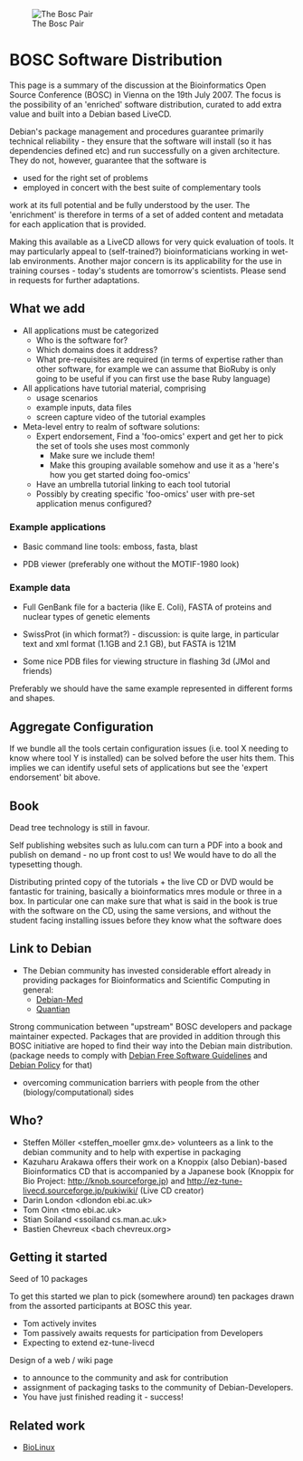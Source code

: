 [[Image:Pear.png|The Bosc Pair]]
=BOSC Software Distribution=

This page is a summary of the discussion at the Bioinformatics Open Source Conference (BOSC) in Vienna on the 19th July 2007. The focus is the possibility of an 'enriched' software distribution, curated to add extra value and built into a Debian based LiveCD.

Debian's package management and procedures guarantee primarily technical reliability - they ensure that the software will install (so it has dependencies defined etc) and run successfully on a given architecture. They do not, however, guarantee that the software is

* used for the right set of problems
* employed in concert with the best suite of complementary tools

work at its full potential and be fully understood by the user.
The 'enrichment' is therefore in terms of a set of added content and metadata for each application that is provided.

Making this available as a LiveCD allows for very quick evaluation of tools. It may particularly appeal to (self-trained?) bioinformaticians working in wet-lab environments. Another major concern is its applicability for the use in training courses - today's students are tomorrow's scientists. Please send in requests for further adaptations.

==What we add==

* All applications must be categorized
** Who is the software for?
** Which domains does it address?
** What pre-requisites are required (in terms of expertise rather than other software, for example we can assume that BioRuby is only going to be useful if you can first use the base Ruby language)
* All applications have tutorial material, comprising
** usage scenarios
** example inputs, data files
** screen capture video of the tutorial examples
* Meta-level entry to realm of software solutions:
** Expert endorsement, Find a 'foo-omics' expert and get her to pick the set of tools she uses most commonly
*** Make sure we include them!
*** Make this grouping available somehow and use it as a 'here's how you get started doing foo-omics'
** Have an umbrella tutorial linking to each tool tutorial
** Possibly by creating specific 'foo-omics' user with pre-set application menus configured?


=== Example applications ===

* Basic command line tools: emboss, fasta, blast

* PDB viewer (preferably one without the MOTIF-1980 look)




=== Example data ===

* Full GenBank file for a bacteria (like E. Coli), FASTA of proteins and nuclear types of genetic elements

* SwissProt (in which format?) - discussion: is quite large, in particular text and xml format (1.1GB and 2.1 GB), but FASTA is 121M

* Some nice PDB files for viewing structure in flashing 3d (JMol and friends)


Preferably we should have the same example represented in different forms and shapes.





==Aggregate Configuration==

If we bundle all the tools certain configuration issues (i.e. tool X needing to know where tool Y is installed) can be solved before the user hits them. This implies we can identify useful sets of applications but see the 'expert endorsement' bit above.

==Book==

Dead tree technology is still in favour.

Self publishing websites such as lulu.com can turn a PDF into a book and publish on demand - no up front cost to us! We would have to do all the typesetting though.

Distributing printed copy of the tutorials + the live CD or DVD would be fantastic for training, basically a bioinformatics mres module or three in a box. In particular one can make sure that what is said in the book is true with the software on the CD, using the same versions, and without the student facing installing issues before they know what the software does

==Link to Debian==

* The Debian community has invested considerable effort already in providing packages for Bioinformatics and Scientific Computing in general:
** [http://www.debian.org/devel/debian-med/ Debian-Med]
** [http://dirk.eddelbuettel.com/quantian.html Quantian]

Strong communication between "upstream" BOSC developers and package maintainer expected. Packages that are provided in addition through this BOSC initiative are hoped to find their way into the Debian main distribution.  (package needs to comply with [http://www.debian.org/social_contract#guidelines Debian Free Software Guidelines] and [http://www.debian.org/doc/debian-policy/ Debian Policy] for that)
* overcoming communication barriers with people from the other (biology/computational) sides

==Who?==

* Steffen Möller <steffen_moeller   gmx.de> volunteers as a link to the debian community and  to help with expertise in packaging
* Kazuharu Arakawa offers their work on a Knoppix (also Debian)-based Bioinformatics CD that is accompanied by a Japanese book (Knoppix for Bio Project: http://knob.sourceforge.jp) and http://ez-tune-livecd.sourceforge.jp/pukiwiki/ (Live CD creator)
* Darin London  <dlondon  ebi.ac.uk>
* Tom Oinn   <tmo   ebi.ac.uk>
* Stian Soiland <ssoiland   cs.man.ac.uk> 
* Bastien Chevreux  <bach  chevreux.org>

==Getting it started==

Seed of 10 packages

To get this started we plan to pick (somewhere around) ten packages drawn from the assorted participants at BOSC this year.

* Tom actively invites
* Tom passively awaits requests for participation from Developers
* Expecting to extend ez-tune-livecd 

Design of a web / wiki page 
* to announce to the community and ask for contribution
* assignment of packaging tasks to the community of Debian-Developers.
* You have just finished reading it - success!


== Related work ==

* [http://www.biolinux.org/ BioLinux]